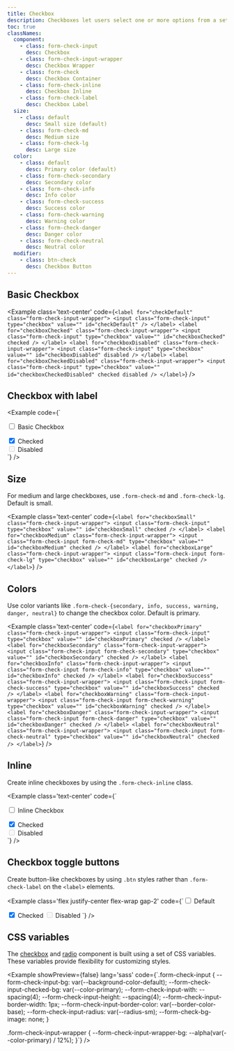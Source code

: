 ```yaml
---
title: Checkbox
description: Checkboxes let users select one or more options from a set, making them useful for multi-choice inputs.
toc: true
classNames:
  component:
    - class: form-check-input
      desc: Checkbox 
    - class: form-check-input-wrapper
      desc: Checkbox Wrapper
    - class: form-check
      desc: Checkbox Container
    - class: form-check-inline
      desc: Checkbox Inline
    - class: form-check-label
      desc: Checkbox Label
  size:
    - class: default
      desc: Small size (default)
    - class: form-check-md
      desc: Medium size
    - class: form-check-lg
      desc: Large size
  color:
    - class: default
      desc: Primary color (default)
    - class: form-check-secondary
      desc: Secondary color
    - class: form-check-info
      desc: Info color
    - class: form-check-success
      desc: Success color
    - class: form-check-warning
      desc: Warning color
    - class: form-check-danger
      desc: Danger color
    - class: form-check-neutral
      desc: Neutral color
  modifier:
    - class: btn-check
      desc: Checkbox Button
---
```


## Basic Checkbox

<Example class='text-center' code={`<label for="checkDefault" class="form-check-input-wrapper">
    <input class="form-check-input" type="checkbox" value="" id="checkDefault" />
  </label>
  <label for="checkboxChecked" class="form-check-input-wrapper">
    <input class="form-check-input" type="checkbox" value="" id="checkboxChecked" checked />
  </label>
  <label for="checkboxDisabled" class="form-check-input-wrapper">
    <input class="form-check-input" type="checkbox" value="" id="checkboxDisabled" disabled />
  </label>
  <label for="checkboxCheckedDisabled" class="form-check-input-wrapper">
    <input class="form-check-input" type="checkbox" value="" id="checkboxCheckedDisabled" checked disabled />
  </label>`} />

## Checkbox with label

<Example code={`<div class="form-check">
    <label for="checkboxDefaultLabel" class="form-check-input-wrapper">
      <input class="form-check-input" type="checkbox" value="" id="checkboxDefaultLabel" />
    </label>
    <label for="checkboxDefaultLabel" class="form-check-label">Basic Checkbox</label>
  </div>
  <div class="form-check">
    <label for="checkboxCheckedLabel" class="form-check-input-wrapper">
      <input class="form-check-input" type="checkbox" value="" id="checkboxCheckedLabel" checked />
    </label>
    <label for="checkboxCheckedLabel" class="form-check-label">Checked</label>
  </div>
  <div class="form-check">
    <label for="checkboxDisabledLabel" class="form-check-input-wrapper">
      <input class="form-check-input" type="checkbox" value="" id="checkboxDisabledLabel" disabled />
    </label>
    <label for="checkboxDisabledLabel" class="form-check-label">Disabled</label>
  </div>`} />

## Size

For medium and large checkboxes, use `.form-check-md` and `.form-check-lg`. Default is small.

<Example class='text-center' code={`<label for="checkboxSmall" class="form-check-input-wrapper">
    <input class="form-check-input" type="checkbox" value="" id="checkboxSmall" checked />
  </label>
  <label for="checkboxMedium" class="form-check-input-wrapper">
    <input class="form-check-input form-check-md" type="checkbox" value="" id="checkboxMedium" checked />
  </label>
  <label for="checkboxLarge" class="form-check-input-wrapper">
    <input class="form-check-input form-check-lg" type="checkbox" value="" id="checkboxLarge" checked />
  </label>`} />

## Colors

Use color variants like `.form-check-{secondary, info, success, warning, danger, neutral}` to change the checkbox color. Default is primary.

<Example class='text-center' code={`<label for="checkboxPrimary" class="form-check-input-wrapper">
    <input class="form-check-input" type="checkbox" value="" id="checkboxPrimary" checked />
  </label>
  <label for="checkboxSecondary" class="form-check-input-wrapper">
    <input class="form-check-input form-check-secondary" type="checkbox" value="" id="checkboxSecondary" checked />
  </label>
  <label for="checkboxInfo" class="form-check-input-wrapper">
    <input class="form-check-input form-check-info" type="checkbox" value="" id="checkboxInfo" checked />
  </label>
  <label for="checkboxSuccess" class="form-check-input-wrapper">
    <input class="form-check-input form-check-success" type="checkbox" value="" id="checkboxSuccess" checked />
  </label>
  <label for="checkboxWarning" class="form-check-input-wrapper">
    <input class="form-check-input form-check-warning" type="checkbox" value="" id="checkboxWarning" checked />
  </label>
  <label for="checkboxDanger" class="form-check-input-wrapper">
    <input class="form-check-input form-check-danger" type="checkbox" value="" id="checkboxDanger" checked />
  </label>
  <label for="checkboxNeutral" class="form-check-input-wrapper">
    <input class="form-check-input form-check-neutral" type="checkbox" value="" id="checkboxNeutral" checked />
  </label>`} />

## Inline

Create inline checkboxes by using the `.form-check-inline` class.

<Example class='text-center' code={`<div class="form-check-inline">
    <label for="checkboxInline" class="form-check-input-wrapper">
      <input class="form-check-input" type="checkbox" value="" id="checkboxInline" />
    </label>
    <label for="checkboxInline" class="form-check-label">Inline Checkbox</label>
  </div>
  <div class="form-check-inline">
    <label for="inlineChecked" class="form-check-input-wrapper">
      <input class="form-check-input" type="checkbox" value="" id="inlineChecked" checked />
    </label>
    <label for="inlineChecked" class="form-check-label">Checked</label>
  </div>
  <div class="form-check-inline">
    <label for="inlineDisabled" class="form-check-input-wrapper">
      <input class="form-check-input" type="checkbox" value="" id="inlineDisabled" disabled />
    </label>
    <label for="inlineDisabled" class="form-check-label">Disabled</label>
  </div>`} />

## Checkbox toggle buttons

Create button-like checkboxes by using `.btn` styles rather than `.form-check-label` on the `<label>` elements.

<Example class='flex justify-center flex-wrap gap-2'
  code={`<input class="btn-check" type="checkbox" value="" id="checkboxBtnDefault" />
  <label for="checkboxBtnDefault" class="btn btn-primary">Default</label>

  <input class="btn-check" type="checkbox" value="" id="checkboxBtnChecked" checked />
  <label for="checkboxBtnChecked" class="btn btn-primary">Checked</label>

  <input class="btn-check" type="checkbox" value="" id="checkboxBtnDisabled" disabled />
  <label for="checkboxBtnDisabled" class="btn btn-primary">Disabled</label>
`} />

## CSS variables

The [checkbox](/docs/components/checkbox) and [radio](/docs/components/radio) component is built using a set of CSS variables. These variables provide flexibility for customizing styles.

<Example showPreview={false} lang='sass' 
  code={`.form-check-input {
    --form-check-input-bg: var(--background-color-default);
    --form-check-input-checked-bg: var(--color-primary);
    --form-check-input-with: --spacing(4);
    --form-check-input-height: --spacing(4);
    --form-check-input-border-width: 1px;
    --form-check-input-border-color: var(--border-color-base);
    --form-check-input-radius: var(--radius-sm);
    --form-check-bg-image: none;
  }
  
  .form-check-input-wrapper {
    --form-check-input-wrapper-bg: --alpha(var(--color-primary) / 12%);
  }`} />
  